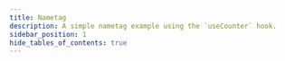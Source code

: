 ---
title: Nametag
description: A simple nametag example using the `useCounter` hook.
sidebar_position: 1
hide_tables_of_contents: true
---

<NametagApp />